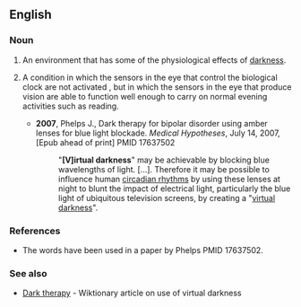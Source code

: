 ==English==
{{rfv}}
===Noun===
{{en-noun}}

# An environment that has some of the physiological effects of [[darkness]].
# {{rfv-sense}} A condition in which the sensors in the eye that control the biological clock are not activated , but in which the  sensors in the eye that produce vision are able to function well enough to carry on normal evening activities such as reading. 
#* '''2007''', Phelps J., Dark therapy for bipolar disorder using amber lenses for blue light blockade. ''Medical Hypotheses'', July 14, 2007, [Epub ahead of print] PMID 17637502
#*: "'''[V]irtual darkness'''" may be achievable by blocking blue wavelengths of light. […]. Therefore it may be possible to influence human [[circadian rhythms]] by using these lenses at night to blunt the impact of electrical light, particularly the blue light of ubiquitous television screens, by creating a "[[virtual darkness]]".

===References===
*The words have been used in a paper by Phelps PMID 17637502.

===See also===
* [[w:Dark therapy|Dark therapy]] - Wiktionary article on use of virtual darkness